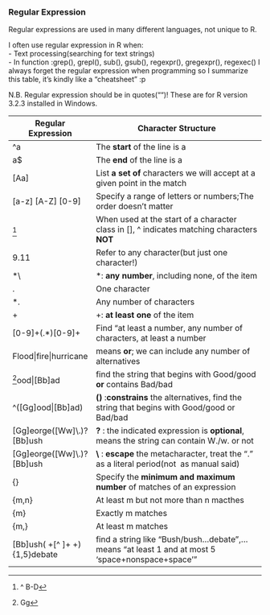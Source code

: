 ### Regular Expression
Regular expressions are used in many different languages, not unique to R.

I often use regular expression in R when:  
	- Text processing(searching for text strings)  
	- In function :grep(), grepl(), sub(), gsub(), regexpr(), gregexpr(), regexec()
I always forget the regular expression when programming so I summarize this table, it's kindly like a "cheatsheet" :p

N.B.
  Regular expression should be in quotes("")!
  These are for R version 3.2.3 installed in Windows.
 
 Regular Expression               |Character Structure
 ---------------------------------|-------------------------------------------------------------------------
 ^a                               |The **start** of the line is a
 a$                               |The **end** of the line is a
 [Aa]                             |List **a set of** characters we will accept at a given point in the match
 [a-z]  [A-Z]  [0-9]              |Specify a range of letters or numbers;The order doesn't matter
 ^[^ B-D]                         |When used at the start of a character class in [], ^ indicates matching characters **NOT** 
 9.11                             |Refer to any character(but just one character!)
 *\                               |*: **any number**, including none, of the item
 .                                |One character
 *\.                              |Any number of characters
 +                                |+: **at least one** of the item
 [0-9]+(.*)[0-9]+                 |Find "at least a number, any number of characters, at least a number
 Flood\|fire\|hurricane           |means **or**; we can include any number of alternatives
 ^[Gg]ood\|[Bb]ad                 |find the string that begins with Good/good **or** contains Bad/bad
 ^([Gg]ood\|[Bb]ad)               |**()** :**constrains** the alternatives, find the string that begins with Good/good or Bad/bad
 [Gg]eorge([Ww]\\.)?[Bb]ush       |**?** : the indicated expression is **optional**, means the string can contain W./w. or not
 [Gg]eorge([Ww]\\.)?[Bb]ush       |**\\** : **escape** the metacharacter, treat the "." as a literal period(not \ as manual said)
 {}                               |Specify the **minimum and maximum number** of matches of an expression
 {m,n}                            |At least m but not more than n macthes
 {m}                              |Exactly m matches
 {m,}                             |At least m matches
 [Bb]ush( +[^ ]+ +){1,5}debate    |find a string like "Bush/bush…debate",… means "at least 1 and at most 5 'space+nonspace+space'"
